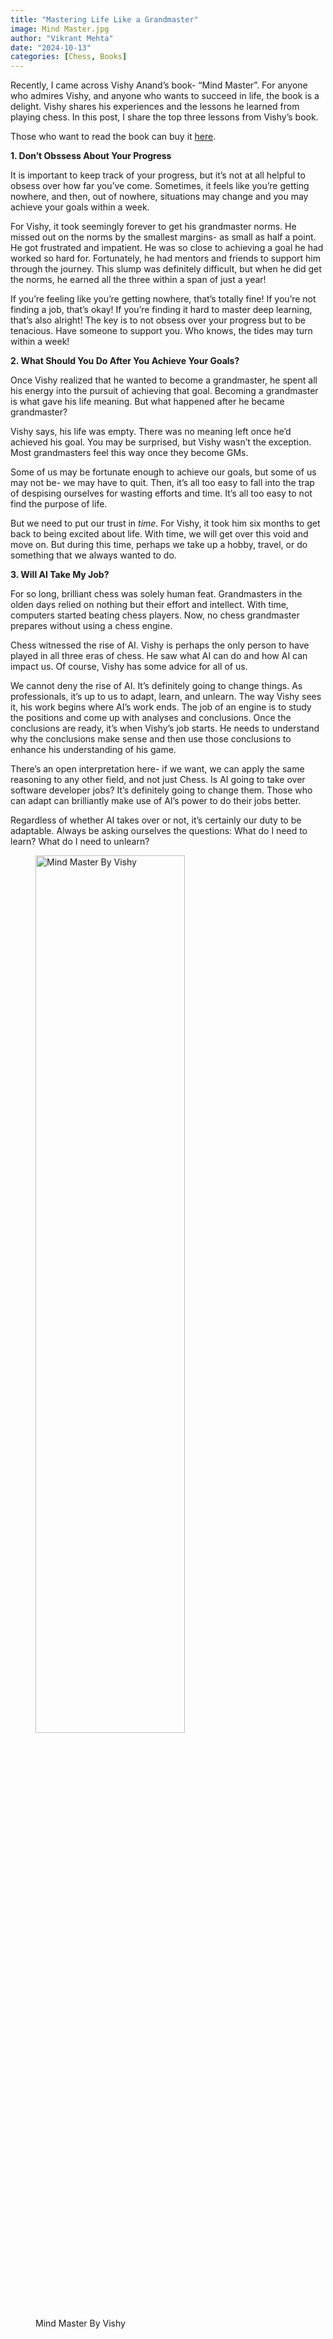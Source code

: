 ```yaml
---
title: "Mastering Life Like a Grandmaster"
image: Mind Master.jpg
author: "Vikrant Mehta"
date: "2024-10-13"
categories: [Chess, Books]
---
```


Recently, I came across Vishy Anand's book- "Mind Master". For anyone who admires Vishy, and anyone who wants to succeed in life, the book is a delight. Vishy shares his experiences and the lessons he learned from playing chess. In this post, I share the top three lessons from Vishy's book. 

Those who want to read the book can buy it [here](https://www.amazon.in/Mind-Master-Winning-Lessons-Champions/dp/9391028217/ref=tmm_pap_swatch_0?_encoding=UTF8&qid=&sr=).

**1. Don't Obssess About Your Progress**

It is important to keep track of your progress, but it's not at all helpful to obsess over how far you've come. Sometimes, it feels like you're getting nowhere, and then, out of nowhere, situations may change and you may achieve your goals within a week.

For Vishy, it took seemingly forever to get his grandmaster norms. He missed out on the norms by the smallest margins- as small as half a point. He got frustrated and impatient. He was so close to achieving a goal he had worked so hard for. Fortunately, he had mentors and friends to support him through the journey. This slump was definitely difficult, but when he did get the norms, he earned all the three within a span of just a year!

If you're feeling like you're getting nowhere, that's totally fine! If you're not finding a job, that's okay! If you're finding it hard to master deep learning, that's also alright! The key is to not obsess over your progress but to be tenacious. Have someone to support you. Who knows, the tides may turn within a week!

**2. What Should You Do After You Achieve Your Goals?**

Once Vishy realized that he wanted to become a grandmaster, he spent all his energy into the pursuit of achieving that goal. Becoming a grandmaster is what gave his life meaning. But what happened after he became grandmaster? 

Vishy says, his life was empty. There was no meaning left once he'd achieved his goal. You may be surprised, but Vishy wasn't the exception. Most grandmasters feel this way once they become GMs. 

Some of us may be fortunate enough to achieve our goals, but some of us may not be- we may have to quit. Then, it's all too easy to fall into the trap of despising ourselves for wasting efforts and time. It's all too easy to not find the purpose of life. 

But we need to put our trust in *time*. For Vishy, it took him six months to get back to being excited about life. With time, we will get over this void and move on. But during this time, perhaps we take up a hobby, travel, or do something that we always wanted to do. 

**3. Will AI Take My Job?**

For so long, brilliant chess was solely human feat. Grandmasters in the olden days relied on nothing but their effort and intellect. With time, computers started beating chess players. Now, no chess grandmaster prepares without using a chess engine. 

Chess witnessed the rise of AI. Vishy is perhaps the only person to have played in all three eras of chess. He saw what AI can do and how AI can impact us. Of course, Vishy has some advice for all of us. 

We cannot deny the rise of AI. It's definitely going to change things. As professionals, it's up to us to adapt, learn, and unlearn. The way Vishy sees it, his work begins where AI's work ends. The job of an engine is to study the positions and come up with analyses and conclusions. Once the conclusions are ready, it's when Vishy's job starts. He needs to understand why the conclusions make sense and then use those conclusions to enhance his understanding of his game. 

There's an open interpretation here- if we want, we can apply the same reasoning to any other field, and not just Chess. Is AI going to take over software developer jobs? It's definitely going to change them. Those who can adapt can brilliantly make use of AI's power to do their jobs better.

Regardless of whether AI takes over or not, it's certainly our duty to be adaptable. Always be asking ourselves the questions: What do I need to learn? What do I need to unlearn? 

![Mind Master By Vishy](Mind Master.jpg){width=75% height=60% fig-alt="Mind Master Book Image" fig-align="center"}